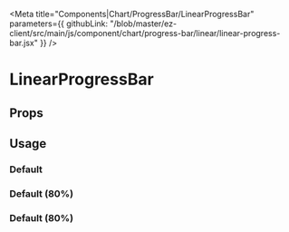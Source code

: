 
<Meta 
  title="Components|Chart/ProgressBar/LinearProgressBar" 
  parameters={{
    githubLink: "/blob/master/ez-client/src/main/js/component/chart/progress-bar/linear/linear-progress-bar.jsx"
  }}
/>

                 
<Anchor storyId="components-chart-progress-bar-linear-linear-progress-bar--default-story" />


# LinearProgressBar

## Props
 
<Props of={LinearProgressBar} />

## Usage

### Default

<Preview>
  <Story
    name="default"
    parameters={{
      className: "widget"
    }}
  >
    <LinearProgressBar />
  </Story>
</Preview>

### Default (80%)

<Preview>
  <Story
    name="default-80"
    parameters={{
      className: "widget"
    }}
  >
    <LinearProgressBar value={80} />
  </Story>
</Preview>

### Default (80%)

<Preview>
  <Story
    name="knobs"
    decorators={[withKnobs]}
    parameters={{
      className: "widget"
    }}
  >
    <LinearProgressBar 
      value={number("Value", 42)}
    />
  </Story>
</Preview>

      
